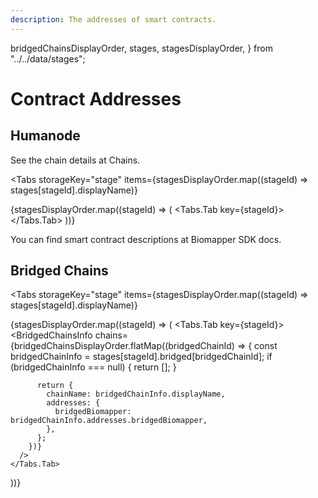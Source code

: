 ```yaml
---
description: The addresses of smart contracts.
---
```


  bridgedChainsDisplayOrder,
  stages,
  stagesDisplayOrder,
} from "../../data/stages";

# Contract Addresses

## Humanode

See the chain details at <DataLink link="humanodeDocsChains">Chains</DataLink>.

<Tabs
  storageKey="stage"
  items={stagesDisplayOrder.map((stageId) => stages[stageId].displayName)}
>
  {stagesDisplayOrder.map((stageId) => (
    <Tabs.Tab key={stageId}>
      <HumanodeChainInfo
        biomapperAddress={stages[stageId].humanode.addresses.biomapper}
        biomapperLogAddress={stages[stageId].humanode.addresses.biomapperLog}
        uiUrl={stages[stageId].humanode.uiUrl}
      />
    </Tabs.Tab>
  ))}
</Tabs>

You can find smart contract descriptions
at <DataLink link="biomapperSdkDocs">Biomapper SDK docs</DataLink>.

## Bridged Chains

<Tabs
  storageKey="stage"
  items={stagesDisplayOrder.map((stageId) => stages[stageId].displayName)}
>
  {stagesDisplayOrder.map((stageId) => (
    <Tabs.Tab key={stageId}>
      <BridgedChainsInfo
        chains={bridgedChainsDisplayOrder.flatMap((bridgedChainId) => {
          const bridgedChainInfo = stages[stageId].bridged[bridgedChainId];
          if (bridgedChainInfo === null) {
            return [];
          }

          return {
            chainName: bridgedChainInfo.displayName,
            addresses: {
              bridgedBiomapper: bridgedChainInfo.addresses.bridgedBiomapper,
            },
          };
        })}
      />
    </Tabs.Tab>

))}

</Tabs>
